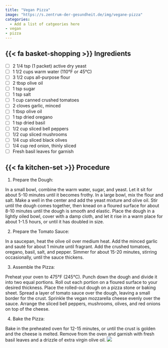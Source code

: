 ```yaml
---
title: "Vegan Pizza"
image: "https://s.zentrum-der-gesundheit.de/img/vegane-pizza"
categories:
  - Add a list of catgeories here
- vegan
- pizza
---
```


## {{< fa basket-shopping >}} Ingredients

- [ ] 2 1/4 tsp (1 packet) active dry yeast
- [ ] 1 1/2 cups warm water (110°F or 45°C)
- [ ] 3 1/2 cups all-purpose flour
- [ ] 2 tbsp olive oil
- [ ] 1 tsp sugar
- [ ] 1 tsp salt
- [ ] 1 cup canned crushed tomatoes
- [ ] 2 cloves garlic, minced
- [ ] 1 tbsp olive oil
- [ ] 1 tsp dried oregano
- [ ] 1 tsp dried basil
- [ ] 1/2 cup sliced bell peppers
- [ ] 1/2 cup sliced mushrooms
- [ ] 1/4 cup sliced black olives
- [ ] 1/4 cup red onion, thinly sliced
- [ ] Fresh basil leaves for garnish


## {{< fa kitchen-set >}} Procedure

1. Prepare the Dough:

In a small bowl, combine the warm water, sugar, and yeast. Let it sit for about 5-10 minutes until it becomes frothy.
In a large bowl, mix the flour and salt. Make a well in the center and add the yeast mixture and olive oil.
Stir until the dough comes together, then knead on a floured surface for about 8-10 minutes until the dough is smooth and elastic.
Place the dough in a lightly oiled bowl, cover with a damp cloth, and let it rise in a warm place for about 1-1.5 hours, or until it has doubled in size.

2. Prepare the Tomato Sauce:

In a saucepan, heat the olive oil over medium heat. Add the minced garlic and sauté for about 1 minute until fragrant.
Add the crushed tomatoes, oregano, basil, salt, and pepper. Simmer for about 15-20 minutes, stirring occasionally, until the sauce thickens.

3. Assemble the Pizza:

Preheat your oven to 475°F (245°C).
Punch down the dough and divide it into two equal portions. Roll out each portion on a floured surface to your desired thickness.
Place the rolled-out dough on a pizza stone or baking sheet.
Spread a layer of tomato sauce over the dough, leaving a small border for the crust.
Sprinkle the vegan mozzarella cheese evenly over the sauce.
Arrange the sliced bell peppers, mushrooms, olives, and red onions on top of the cheese.

4. Bake the Pizza:

Bake in the preheated oven for 12-15 minutes, or until the crust is golden and the cheese is melted.
Remove from the oven and garnish with fresh basil leaves and a drizzle of extra virgin olive oil.
![](https://s.zentrum-der-gesundheit.de/img/vegane-pizza)
